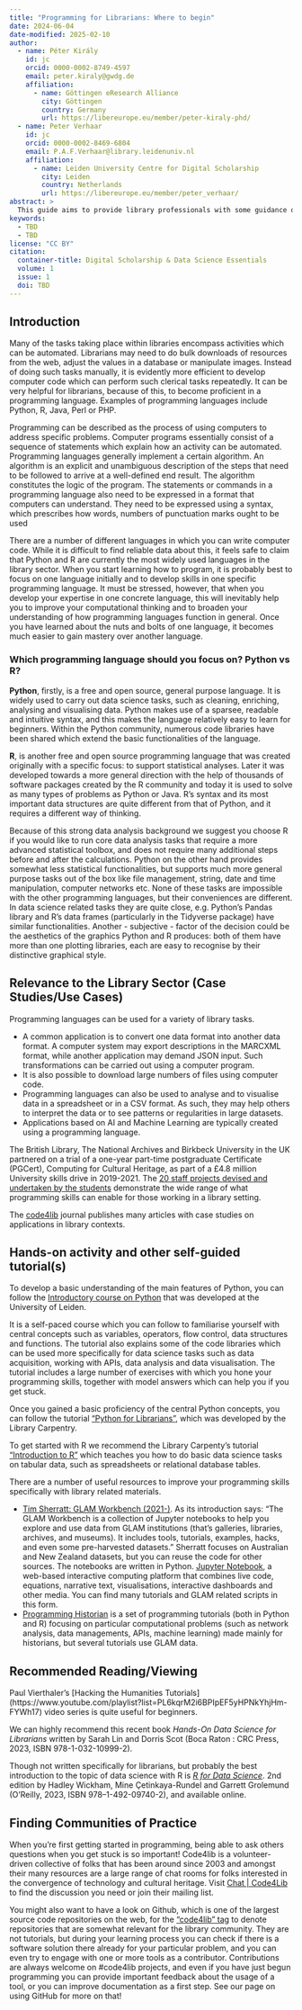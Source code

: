 ```yaml
---
title: "Programming for Librarians: Where to begin"
date: 2024-06-04
date-modified: 2025-02-10
author:
  - name: Péter Király 
    id: jc
    orcid: 0000-0002-8749-4597
    email: peter.kiraly@gwdg.de
    affiliation: 
      - name: Göttingen eResearch Alliance
        city: Göttingen
        country: Germany
        url: https://libereurope.eu/member/peter-kiraly-phd/
  - name: Peter Verhaar
    id: jc
    orcid: 0000-0002-8469-6804
    email: P.A.F.Verhaar@library.leidenuniv.nl
    affiliation: 
      - name: Leiden University Centre for Digital Scholarship
        city: Leiden
        country: Netherlands
        url: https://libereurope.eu/member/peter_verhaar/
abstract: > 
  This guide aims to provide library professionals with some guidance on how and where to begin their journey into learning a programming language.
keywords:
  - TBD
  - TBD
license: "CC BY"
citation: 
  container-title: Digital Scholarship & Data Science Essentials
  volume: 1
  issue: 1
  doi: TBD
---
```


## Introduction  

Many of the tasks taking place within libraries encompass activities which can be automated. Librarians may need to do bulk downloads of resources from the web, adjust the values in a database or manipulate images. Instead of doing such tasks manually, it is evidently more efficient to develop computer code which can perform such clerical tasks repeatedly. It can be very helpful for librarians, because of this, to become proficient in a programming language. Examples of programming languages include Python, R, Java, Perl or PHP.

Programming can be described as the process of using computers to address specific problems. Computer programs essentially consist of a sequence of statements which explain how an activity can be automated. Programming languages generally implement a certain algorithm. An algorithm is an explicit and unambiguous description of the steps that need to be followed to arrive at a well-defined end result. The algorithm constitutes the logic of the program. The statements or commands in a programming language also need to be expressed in a format that computers can understand. They need to be expressed using a syntax, which prescribes how words, numbers of punctuation marks ought to be used

There are a number of different languages in which you can write computer code. While it is difficult to find reliable data about this, it feels safe to claim that Python and R are currently the most widely used languages in the library sector. When you start learning how to program, it is probably best to focus on one language initially and to develop skills in one specific programming language. It must be stressed, however, that when you develop your expertise in one concrete language, this will inevitably help you to improve your computational thinking and to broaden your understanding of how programming languages function in general. Once you have learned about the nuts and bolts of one language, it becomes much easier to gain mastery over another language.

### Which programming language should you focus on? Python vs R?

**Python**, firstly, is a free and open source, general purpose language. It is widely used to carry out data science tasks, such as cleaning, enriching, analysing and visualising data. Python makes use of a sparsee, readable and intuitive syntax, and this makes the language relatively easy to learn for beginners. Within the Python community, numerous code libraries have been shared which extend the basic functionalities of the language.

**R**, is another free and open source programming language that was created originally with a specific focus: to support statistical analyses. Later it was developed towards a more general direction with the help of thousands of software packages created by the R community and today it is used to solve as many types of problems as Python or Java. R’s syntax and its most important data structures are quite different from that of Python, and it requires a different way of thinking.

Because of this strong data analysis background we suggest you choose R if you would like to run core data analysis tasks that require a more advanced statistical toolbox, and does not require many additional steps before and after the calculations. Python on the other hand provides somewhat less statistical functionalities, but supports much more general purpose tasks out of the box like file management, string, date and time manipulation, computer networks etc. None of these tasks are impossible with the other programming languages, but their conveniences are different. In data science related tasks they are quite close, e.g. Python’s Pandas library and R’s data frames (particularly in the Tidyverse package) have similar functionalities. Another - subjective - factor of the decision could be the aesthetics of the graphics Python and R produces: both of them have more than one plotting libraries, each are easy to recognise by their distinctive graphical style.

## Relevance to the Library Sector (Case Studies/Use Cases)

Programming languages can be used for a variety of library tasks.

- A common application is to convert one data format into another data format. A computer system may export descriptions in the MARCXML format, while another application may demand JSON input. Such transformations can be carried out using a computer program.
- It is also possible to download large numbers of files using computer code.
- Programming languages can also be used to analyse and to visualise data in a spreadsheet or in a CSV format. As such, they may help others to interpret the data or to see patterns or regularities in large datasets.
- Applications based on AI and Machine Learning are typically created using a programming language.

The British Library, The National Archives and Birkbeck University in the UK partnered on a trial of a one-year part-time postgraduate Certificate (PGCert), Computing for Cultural Heritage, as part of a £4.8 million University skills drive in 2019-2021. The [20 staff projects devised and undertaken by the students](https://blogs.bl.uk/digital-scholarship/2024/05/recovered-pages-cfch-student-projects.html) demonstrate the wide range of what programming skills can enable for those working in a library setting.

The [code4lib](https://code4lib.org/) journal publishes many articles with case studies on applications in library contexts.

## Hands-on activity and other self-guided tutorial(s)

To develop a basic understanding of the main features of Python, you can follow the [Introductory course on Python](https://cdsleiden.github.io/python-tutorial/Welcome.html) that was developed at the University of Leiden.

It is a self-paced course which you can follow to familiarise yourself with central concepts such as variables, operators, flow control, data structures and functions. The tutorial also explains some of the code libraries which can be used more specifically for data science tasks such as data acquisition, working with APIs, data analysis and data visualisation. The tutorial includes a large number of exercises with which you hone your programming skills, together with model answers which can help you if you get stuck.

Once you gained a basic proficiency of the central Python concepts, you can follow the tutorial ["Python for Librarians"](http://librarycarpentry.github.io/library-python/), which was developed by the Library Carpentry.

To get started with R we recommend the Library Carpenty’s tutorial [“Introduction to R”](  https://librarycarpentry.org/lc-r/) which teaches you how to do basic data science tasks on tabular data, such as spreadsheets or relational database tables.

There are a number of useful resources to improve your programming skills specifically with library related materials.  

- [Tim Sherratt: GLAM Workbench (2021-) ](https://glam-workbench.net/). As its introduction says: “The GLAM Workbench is a collection of Jupyter notebooks to help you explore and use data from GLAM institutions (that's galleries, libraries, archives, and museums). It includes tools, tutorials, examples, hacks, and even some pre-harvested datasets.” Sherratt focuses on Australian and New Zealand datasets, but you can reuse the code for other sources. The notebooks are written in Python. [Jupyter Notebook](https://jupyter.org/>), a web-based interactive computing platform that combines live code, equations, narrative text, visualisations, interactive dashboards and other media. You can find many tutorials and GLAM related scripts in this form.
- [Programming Historian](https://programminghistorian.org/) is a set of programming tutorials (both in Python and R) focusing on particular computational problems (such as network analysis, data managements, APIs, machine learning) made mainly for historians, but several tutorials use GLAM data.

## Recommended Reading/Viewing  

Paul Vierthaler’s [Hacking the Humanities Tutorials](https://www.youtube.com/playlist?list=PL6kqrM2i6BPIpEF5yHPNkYhjHm-FYWh17\) video series is quite useful for beginners.

We can highly recommend this recent book _Hands-On Data Science for Librarians_ written by Sarah Lin and Dorris Scot (Boca Raton : CRC Press, 2023, ISBN 978-1-032-10999-2).

Though not written specifically for librarians, but probably the best introduction to the topic of data science with R is [_R for Data Science_](https://r4ds.hadley.nz/). 2nd edition by Hadley Wickham, Mine Çetinkaya-Rundel and Garrett Grolemund (O'Reilly, 2023, ISBN 978--1-492-09740-2), and available online.

## Finding Communities of Practice  

When you’re first getting started in programming, being able to ask others questions when you get stuck is so important! Code4lib is a volunteer-driven collective of folks that has been around since 2003 and amongst their many resources are a large range of chat rooms for folks interested in the convergence of technology and cultural heritage. Visit [Chat | Code4Lib](https://code4lib.org/irc/) to find the discussion you need or join their mailing list.

You might also want to have a look on Github, which is one of the largest source code repositories on the web, for the [“code4lib” tag](https://github.com/topics/code4lib) to denote repositories that are somewhat relevant for the library community. They are not tutorials, but during your learning process you can check if there is a software solution there already for your particular problem, and you can even try to engage with one or more tools as a contributor. Contributions are always welcome on #code4lib projects, and even if you have just begun programming you can provide important feedback about the usage of a tool, or you can improve documentation as a first step. See our page on using GitHub for more on that!
